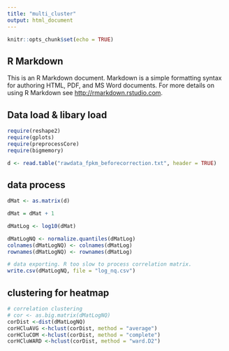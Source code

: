 ```yaml
---
title: "multi_cluster"
output: html_document
---
```


```r
knitr::opts_chunk$set(echo = TRUE)
```

## R Markdown

This is an R Markdown document. Markdown is a simple formatting syntax for authoring HTML, PDF, and MS Word documents. For more details on using R Markdown see <http://rmarkdown.rstudio.com>.

## Data load & libary load

```r
require(reshape2)
require(gplots)
require(preprocessCore)
require(bigmemory)

d <- read.table("rawdata_fpkm_beforecorrection.txt", header = TRUE)
```

## data process
```r
dMat <- as.matrix(d)

dMat = dMat + 1

dMatLog <- log10(dMat)

dMatLogNQ <- normalize.quantiles(dMatLog)
colnames(dMatLogNQ) <- colnames(dMatLog)
rownames(dMatLogNQ) <- rownames(dMatLog)

# data exporting. R too slow to process correlation matrix.
write.csv(dMatLogNQ, file = "log_nq.csv")
```

## clustering for heatmap
```r
# correlation clustering
# cor <- as.big.matrix(dMatLogNQ)
corDist <-dist(dMatLogNQ)
corHCluAVG <-hclust(corDist, method = "average")
corHCluCOM <-hclust(corDist, method = "complete")
corHCluWARD <-hclust(corDist, method = "ward.D2")



```

